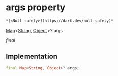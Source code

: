 # args property

    *[<Null safety>](https://dart.dev/null-safety)*

[Map](https://api.flutter.dev/flutter/dart-core/Map-class.html)&lt;[String](https://api.flutter.dev/flutter/dart-core/String-class.html), [Object](https://api.flutter.dev/flutter/dart-core/Object-class.html)>? args

_final_

## Implementation

```dart
final Map<String, Object>? args;


```

